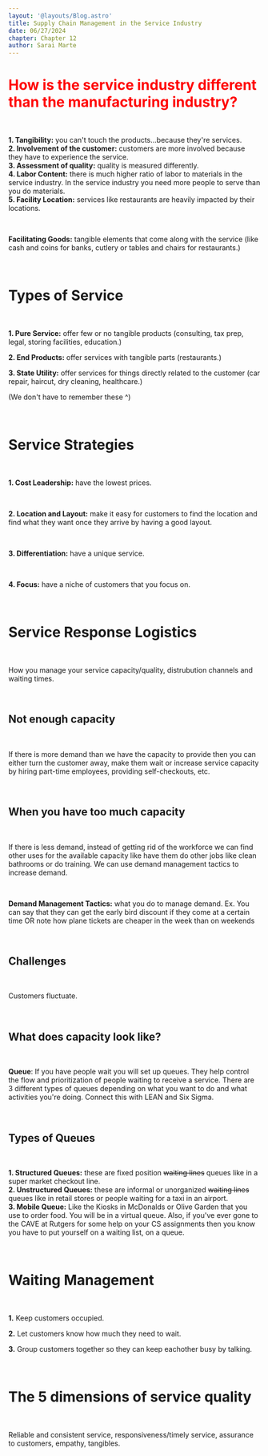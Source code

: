 ```yaml
---
layout: '@layouts/Blog.astro'
title: Supply Chain Management in the Service Industry
date: 06/27/2024
chapter: Chapter 12
author: Sarai Marte
---
```


# <span style = "color:red; font-weight:bold;">How is the service industry different than the manufacturing industry?</span>

&nbsp;&nbsp;&nbsp;&nbsp;

**1. Tangibility:** you can't touch the products...because they're services.    
**2. Involvement of the customer:** customers are more involved because they have to experience the service.  
**3. Assessment of quality:**  quality is measured differently.  
**4. Labor Content:** there is much higher ratio of labor to materials in the service industry. In the service industry you need more people to serve than you do materials.  
**5. Facility Location:**  services like restaurants are heavily impacted by their locations.    

&nbsp;&nbsp;&nbsp;&nbsp;

**Facilitating Goods:** tangible elements that come along with the service (like cash and coins for banks, cutlery or tables and chairs for restaurants.) 

&nbsp;&nbsp;&nbsp;&nbsp;

# Types of Service 

&nbsp;&nbsp;&nbsp;&nbsp;

**1. Pure Service:** offer few or no tangible products (consulting, tax prep, legal, storing facilities, education.)

**2. End Products:** offer services with tangible parts (restaurants.)

**3. State Utility:** offer services for things directly related to the customer (car repair, haircut, dry cleaning, healthcare.)

(We don't have to remember these ^)

&nbsp;&nbsp;&nbsp;&nbsp;

# Service Strategies

&nbsp;&nbsp;&nbsp;&nbsp;

**1. Cost Leadership:** have the lowest prices. 

&nbsp;&nbsp;&nbsp;&nbsp;

**2. Location and Layout:** make it easy for customers to find the location and find what they want once they arrive by having a good layout.  

&nbsp;&nbsp;&nbsp;&nbsp;

**3. Differentiation:** have a unique service. 

&nbsp;&nbsp;&nbsp;&nbsp;

**4. Focus:** have a niche of customers that you focus on.

&nbsp;&nbsp;&nbsp;&nbsp;

# Service Response Logistics 

&nbsp;&nbsp;&nbsp;&nbsp;

How you manage your service capacity/quality, distrubution channels and waiting times.

&nbsp;&nbsp;&nbsp;&nbsp;

## Not enough capacity 

&nbsp;&nbsp;&nbsp;&nbsp;

If there is more demand than we have the capacity to provide then you can either turn the customer away, make them wait or increase service capacity by hiring part-time employees, providing self-checkouts, etc.

&nbsp;&nbsp;&nbsp;&nbsp;

## When you have too much capacity 

&nbsp;&nbsp;&nbsp;&nbsp;

If there is less demand, instead of getting rid of the workforce we can find other uses for the available capacity like have them do other jobs like clean bathrooms or do training. We can use demand management tactics to increase demand. 

&nbsp;&nbsp;&nbsp;&nbsp;

**Demand Management Tactics:** what you do to manage demand. Ex. You can say that they can get the early bird discount if they come at a certain time OR note how plane tickets are cheaper in the week than on weekends

&nbsp;&nbsp;&nbsp;&nbsp;

## Challenges 

&nbsp;&nbsp;&nbsp;&nbsp;

Customers fluctuate. 

&nbsp;&nbsp;&nbsp;&nbsp;

## What does capacity look like?

&nbsp;&nbsp;&nbsp;&nbsp;

**Queue**: If you have people wait you will set up queues. They help control the flow and prioritization of people waiting to receive a service. There are 3 different types of queues depending on what you want to do and what activities you're doing. Connect this with LEAN and Six Sigma. 

&nbsp;&nbsp;&nbsp;&nbsp;

## Types of Queues

&nbsp;&nbsp;&nbsp;&nbsp;

**1. Structured Queues:** these are fixed position <s>waiting lines</s> queues like in a super market checkout line.  
**2. Unstructured Queues:** these are informal or unorganized <s>waiting lines</s> queues like in retail stores or people waiting for a taxi in an airport.   
**3. Mobile Queue:** Like the Kiosks in McDonalds or Olive Garden that you use to order food. You will be in a virtual queue. Also, if you've ever gone to the CAVE at Rutgers for some help on your CS assignments then you know you have to put yourself on a waiting list, on a queue.  

&nbsp;&nbsp;&nbsp;&nbsp;

# Waiting Management

&nbsp;&nbsp;&nbsp;&nbsp;

**1.** Keep customers occupied.    

**2.** Let customers know how much they need to wait.    

**3.** Group customers together so they can keep eachother busy by talking.    
 
&nbsp;&nbsp;&nbsp;&nbsp;

# The 5 dimensions of service quality

&nbsp;&nbsp;&nbsp;&nbsp;

Reliable and consistent service, responsiveness/timely service, assurance to customers, empathy, tangibles.

